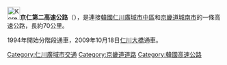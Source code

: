 {{Infobox road
|marker_image=[[File:Korea_Expressway_No.110.svg|50px]]
|name=京仁第二高速公路
|map=[[File:110_Gyeongin.svg|250px]]
|length_km= 70
|established=
|direction=東西
|terminus_a=仁川廣域市中區<br> [[File:Korea_Expressway_No.130.svg|30px]][[仁川國際機場高速公路|仁川國際機場高速公路]]
|cities=[[始興市|始興市]]、[[光明市|光明市]]、[[安養市|安養市]]、[[義王市|義王市]]
|junction=[[File:Korea_Expressway_No.50.svg|30px]][[嶺東高速公路|嶺東高速公路]]<br>[[File:Korea_Expressway_No.100.svg|30px]][[首爾外環高速公路|首爾外環高速公路]]<br>[[File:Korea_Expressway_No.15.svg|30px]][[西海岸高速公路|西海岸高速公路]]
|terminus_b=京畿道城南市 
}}
{{Infobox Korean name
|img=
|width=189px
|hangul=제2경인고속도로
|hanja={{Linktext|第|二|京|仁|高|速|道|路}}
|rr=Je I Gyeongin Gosok Doro
|mr=Che I Kyŏngin Kosok Toro
}}
[[File:Korea_Expressway_No.110.svg|30px]]'''京仁第二高速公路'''（{{kor|諺=제2경인고속도로|漢=第二京仁高速道路|羅=Je I Gyeongin gosokdoro|f=y}}），是連接[[韓國|韓國]][[仁川廣域市|仁川廣域市]][[中區_(仁川)|中區]]和[[京畿道|京畿道]][[城南市|城南市]]的一條高速公路，長約70公里。

1994年開始分階段通車，2009年10月18日[[仁川大橋|仁川大橋]]通車。
{{ROK expressways}}
[[Category:仁川廣域市交通|Category:仁川廣域市交通]]
[[Category:京畿道道路|Category:京畿道道路]]
[[Category:韓國高速公路|Category:韓國高速公路]]
